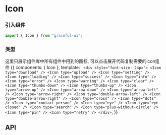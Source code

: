 

<Meta title="通用|Icon 图标" component={Icon} />

# Icon

### 引入组件

```js
import { Icon } from "graceful-ui";
```

### 类型

这里只展示组件库中所有组件中用到的图标, 可以点击展开代码复制需要的icon组件
<Preview>
  <Story name="type 类型">
    {{
      components: { Icon },
      template: `
        <div style="font-size: 24px">
          <Icon type="download" />
          <Icon type="upload" />
          <Icon type="setting" />
          <Icon type="loading" />
          <Icon type="success" />
          <Icon type="info" />
          <Icon type="error" />
          <Icon type="warning" />
          <Icon type="clear" />
          <Icon type="thumbs-down" />
          <Icon type="thumbs-up" />
          <Icon type="arrow-up" />
          <Icon type="arrow-down" />
          <Icon type="arrow-left" />
          <Icon type="arrow-right" />
          <Icon type="double-arrow-left" />
          <Icon type="double-arrow-right" />
          <Icon type="cross" />
          <Icon type="dots" />
          <Icon type="contact-person" />
          <Icon type="eye" />
          <Icon type="eye-closed" />
          <Icon type="search" />
          <Icon type="plus-without-circle" />
          <Icon type="pin" />
          <Icon type="retry" />
        </div>`,
    }}
  </Story>
</Preview>

## API

<Props of={Icon} />

